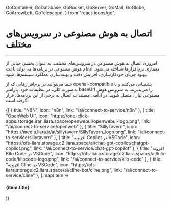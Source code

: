   GoContainer,
  GoDatabase,
  GoRocket,
  GoServer,
  GoMail,
  GoGlobe,
  GoArrowLeft,
  GoTelescope,
} from "react-icons/go";


<Layout>
<Head>
<title>مستندات اتصال به هوش مصنوعی در سرویس‌های مختلف  - لیارا</title>
<meta property="og:title" content="مستندات خدمات رایانش ابری لیارا" />
<meta property="og:description" content="مستندات مربوط به آشنایی با نحوه اتصال به سرویس هوش مصنوعی در برنامه‌های مختلف "  />
</Head>


# اتصال به هوش مصنوعی در سرویس‌های مختلف 
<hr className="mb-2" />

امروزه، اتصال به هوش مصنوعی در سرویس‌های مختلف، به عنوان بخشی حیاتی از معماری نرم‌افزارها شناخته می‌شود. 
ادغام هوش مصنوعی در برنامه‌ها می‌تواند باعث بهبود جریان خودکارسازی، افزایش دقت و بهینه‌سازی عملکرد سیستم‌ها، شود.

<div className="h-2" />

شما می‌توانید در نرم‌افزارهایی که از openai-compatible پشتیبانی می‌کنند 
و یا به‌صورت کلی، در تنظیمات خود، پارامتر <Important>baseUrl</Important> را می‌پذیرند، به سرویس هوش مصنوعی لیارا، متصل شوید. 
در ادامه، مستندات اتصال به برخی از این برنامه‌ها، قرار گرفته است:

<div className="h-4" />
<div className="grid md:grid-cols-3 gap-4">
            {[
    {
        title: "N8N",
        icon: "n8n",
        link: "/ai/connect-to-service/n8n"
      },
      {
        title: "OpenWeb UI",
        icon: "https://one-click-apps.storage.iran.liara.space/openwebui/openwebui-logo.png",
        link: "/ai/connect-to-service/openweb"
      },
      {
        title: "SillyTavern",
        icon: "https://media.liara.ir/ai/sillytavern/SillyTavern_logo.png",
        link: "/ai/connect-to-service/sillytavern"
      },
      {
        title: "افزونه Copilot در VSCode",
        icon: "https://ofs-liara.storage.c2.liara.space/ai/chat-gpt-copilot/chatgpt-copilot.png",
        link: "/ai/connect-to-service/chat-gpt-copilot"
      },
      {
        title: "افزونه Kilo Code در VSCode",
        icon: "https://ofs-liara.storage.c2.liara.space//ai/kilo-code/kilocode-logo.png",
        link: "/ai/connect-to-service/kilo-code"
      },
      {
        title: "افزونه Cline در VSCode",
        icon: "https://ofs-liara.storage.c2.liara.space/ai/cline-bot/cline.png",
        link: "/ai/connect-to-service/cline"
      },
  ].map(item =>
              <Link href={item.link}>
                <Card className="flex cursor-pointer w-full items-center justify-between">
                  <div className="flex items-center gap-3">
                    <div className="w-[40px] p-1  bg-[#333] rounded-lg">
                      <PlatformIcon platform={item.icon} />
                    </div>
                    <h4>
                      {item.title}
                    </h4>
                  </div>
                  <GoArrowLeft className="ml-1" />
                </Card>
              </Link>
            )}
          </div>
<div className="h-4" />

</Layout>